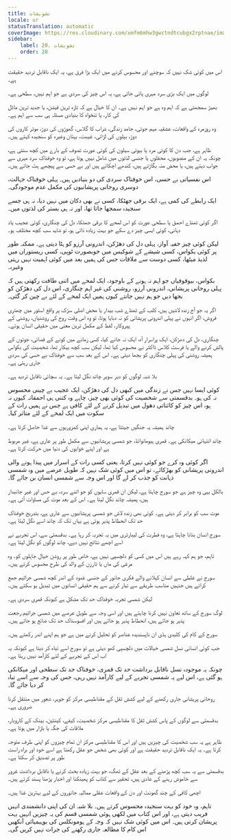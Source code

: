 ```yaml
---
title: تشویشات
locale: ur
statusTranslation: automatic
coverImage: https://res.cloudinary.com/xmfm6mhw3gwctndtcubgx2rptnae/image/upload/v1741354419/small_cover_la_gran_rebelion_28716e29d2.webp
sidebar:
    label: 20. تشویشات
    order: 20
---
```

اس میں کوئی شک نہیں کہ سوچنے اور محسوس کرنے میں ایک بڑا فرق ہے، یہ ایک ناقابل تردید حقیقت ہے۔

لوگوں میں ایک بڑی سرد مہری پائی جاتی ہے، یہ اس چیز کی سردی ہے جو اہم نہیں، سطحی ہے۔

بھیڑ سمجھتی ہے کہ اہم وہ ہے جو اہم نہیں ہے۔ ان کا خیال ہے کہ تازہ ترین فیشن، یا جدید ترین ماڈل کی کار، یا تنخواہ کا بنیادی مسئلہ ہی سب سے اہم ہے۔

وہ روزمرہ کے واقعات، عشقیہ مہم جوئی، جامد زندگی، شراب کا گلاس، گھوڑوں کی دوڑ، موٹر کاروں کی دوڑ، بیلوں کی لڑائی، غیبت، بہتان وغیرہ کو سنجیدہ کہتے ہیں۔

ظاہر ہے، جب دن کا کوئی مرد یا بیوٹی سیلون کی کوئی عورت تصوف کے بارے میں کچھ سنتی ہے، چونکہ یہ ان کے منصوبوں، محفلوں یا جنسی لذتوں میں شامل نہیں ہوتا ہے، تو وہ خوفناک سرد مہری سے جواب دیتے ہیں، یا محض منہ بگاڑتے ہیں، کندھے اچکاتے ہیں اور بے حسی سے پیچھے ہٹ جاتے ہیں۔

اس نفسیاتی بے حسی، اس خوفناک سردی کی دو بنیادیں ہیں۔ پہلی خوفناک جہالت، دوسری روحانی پریشانیوں کی مکمل عدم موجودگی۔

ایک رابطے کی کمی ہے، ایک برقی جھٹکا، کسی نے بھی دکان میں نہیں دیا، نہ ہی جسے سنجیدہ سمجھا جاتا تھا، اور نہ ہی بستر کی لذتوں میں۔

اگر کوئی ٹھنڈے احمق یا سطحی عورت کو اس لمحے کا برقی جھٹکا، دل کی چنگاری، کوئی عجیب یاد دہانی، کوئی ایسی چیز دے سکے جو بہت زیادہ ذاتی ہو، تو شاید سب کچھ مختلف ہو۔

لیکن کوئی چیز خفیہ آواز، پہلی دل کی دھڑکن، اندرونی آرزو کو ہٹا دیتی ہے۔ ممکنہ طور پر کوئی بکواس، کسی شیشے کے شوکیس میں خوبصورت ٹوپی، کسی ریستوراں میں لذیذ میٹھا، کسی دوست سے ملاقات جس کی ہمیں بعد میں کوئی اہمیت نہیں رہتی وغیرہ۔

بکواس، بیوقوفیاں جو اہم نہ ہونے کے باوجود، ایک لمحے میں اتنی طاقت رکھتی ہیں کہ پہلی روحانی پریشانی، اندرونی آرزو، روشنی کی غیر اہم چنگاری، اس دل کی دھڑکن کو بجھا دیں جو ہم نہیں جانتے کیوں ہمیں ایک لمحے کے لئے بے چین کر گئی۔

اگر یہ جو آج زندہ لاشیں ہیں، کلب کے ٹھنڈے شب بیدار یا محض اصلی سڑک پر واقع اسٹور میں چھتری فروش، اگر انہوں نے پہلی اندرونی پریشانی کو نہ دبایا ہوتا، تو وہ اس وقت روح کی روشنیاں، روشنی کے پیروکار، لفظ کے مکمل ترین معنی میں حقیقی انسان ہوتے۔

چنگاری، دل کی دھڑکن، ایک پراسرار آہ، ایک نہ جانے کیا، کسی زمانے میں کونے کے قصائی، جوتوں کے پالش کرنے والے یا فرسٹ کلاس ڈاکٹر نے محسوس کیا تھا، لیکن سب کچھ بیکار تھا، شخصیت کی بکواس ہمیشہ روشنی کی پہلی چنگاری کو بجھا دیتی ہے۔ اس کے بعد سب سے خوفناک بے حسی کی سردی جاری رہتی ہے۔

بلا شبہ لوگوں کو دیر سویر چاند نگل لیتا ہے۔ یہ سچائی ناقابل تردید ہے۔

کوئی ایسا نہیں جس نے زندگی میں کبھی دل کی دھڑکن، ایک عجیب بے چینی محسوس نہ کی ہو۔ بدقسمتی سے شخصیت کی کوئی بھی چیز، چاہے وہ کتنی ہی احمقانہ کیوں نہ ہو، اس چیز کو کائناتی دھول میں تبدیل کرنے کے لئے کافی ہے جس نے ہمیں رات کے سکوت میں ایک لمحے کے لئے متاثر کیا۔

چاند ہمیشہ یہ جنگیں جیتتا ہے، یہ ہماری اپنی کمزوریوں سے غذا حاصل کرتا ہے۔

چاند انتہائی میکانکی ہے۔ قمری ہیومانوائڈ، جو شمسی پریشانیوں سے مکمل طور پر عاری ہے، غیر مربوط ہے اور اپنے خوابوں کی دنیا میں حرکت کرتا ہے۔

اگر کوئی وہ کرے جو کوئی نہیں کرتا، یعنی کسی رات کے اسرار میں پیدا ہونے والی اندرونی پریشانی کو بھڑکائے، تو اس میں کوئی شک نہیں کہ طویل عرصے میں وہ شمسی ذہانت کو جذب کر لے گا اور اس وجہ سے شمسی انسان بن جائے گا۔

بالکل یہی وہ چیز ہے جو سورج چاہتا ہے، لیکن ان قمری سایوں کو جو اتنے سرد، بے حس اور غیر جانبدار ہیں، ہمیشہ چاند نگل لیتا ہے۔ اس کے بعد موت کی مساوات آتی ہے۔

موت سب کو برابر کر دیتی ہے۔ کوئی بھی زندہ لاش جو شمسی پریشانیوں سے عاری ہے، بتدریج خوفناک حد تک انحطاط پذیر ہوتی ہے یہاں تک کہ چاند اسے نگل لیتا ہے۔

سورج انسان بنانا چاہتا ہے، وہ فطرت کی لیبارٹری میں یہ تجربہ کر رہا ہے۔ بدقسمتی سے، اس تجربے نے اسے اچھے نتائج نہیں دیے، چاند لوگوں کو نگل لیتا ہے۔

تاہم، جو ہم کہہ رہے ہیں اس میں کسی کو دلچسپی نہیں ہے، خاص طور پر روشن خیال جاہلوں کو۔ وہ مرغی کی ماں یا ٹارزن کے والد کی طرح محسوس کرتے ہیں۔

سورج نے غلطی سے انسان کہلانے والے فکری جانور کے جنسی غدود کے اندر کچھ شمسی جراثیم جمع کرائے ہیں جنہیں مناسب طریقے سے تیار کرنے سے ہم حقیقی انسانوں میں تبدیل ہو سکتے ہیں۔

لیکن شمسی تجربہ خوفناک حد تک مشکل ہے کیونکہ قمری سردی ہے۔

لوگ سورج کے ساتھ تعاون نہیں کرنا چاہتے ہیں اور اسی وجہ سے طویل عرصے میں شمسی جراثیم رجعت پذیر ہو جاتے ہیں، انحطاط پذیر ہو جاتے ہیں اور افسوسناک حد تک ضائع ہو جاتے ہیں۔

سورج کے کام کی کلیدی ہڈی ان ناپسندیدہ عناصر کو تحلیل کرنے میں ہے جو ہم اپنے اندر رکھتے ہیں۔

جب کوئی انسانی نسل شمسی خیالات میں دلچسپی کھو دیتی ہے تو سورج اسے تباہ کر دیتا ہے کیونکہ یہ اب اس کے تجربے کے لئے کارآمد نہیں رہتا ہے۔

چونکہ یہ موجودہ نسل ناقابل برداشت حد تک قمری، خوفناک حد تک سطحی اور میکانکی ہو گئی ہے، اس لیے یہ شمسی تجربے کے لیے کارآمد نہیں رہی، جس کی وجہ سے اسے تباہ کر دیا جائے گا۔

روحانی پریشانی جاری رکھنے کے لیے کشش ثقل کے مقناطیسی مرکز کو جوہر، شعور میں منتقل کرنا ضروری ہے۔

بدقسمتی سے لوگوں کے پاس کشش ثقل کا مقناطیسی مرکز شخصیت، کیفے، کینٹین، بینک کے کاروبار، ملاقات کی جگہ یا بازار میں ہوتا ہے۔

ظاہر ہے یہ سب شخصیت کی چیزیں ہیں اور اس کا مقناطیسی مرکز ان تمام چیزوں کو اپنی طرف متوجہ کرتا ہے۔ یہ ایک ناقابل تردید حقیقت ہے اور کوئی بھی شخص جو عقل رکھتا ہے اسے خود اور براہ راست طور پر تصدیق کر سکتا ہے۔

بدقسمتی سے یہ سب کچھ پڑھنے کے بعد عقل کے ٹھگ، جو بہت زیادہ بحث کرنے یا ناقابل برداشت غرور سے خاموش رہنے کے عادی ہیں، تحقیر سے کتاب کو پھینکنا اور اخبار پڑھنا پسند کرتے ہیں۔

اچھی کافی کے چند گھونٹ اور دن کے واقعات عقلی ممالیہ جانوروں کے لیے بہترین غذا ہیں۔

تاہم، وہ خود کو بہت سنجیدہ محسوس کرتے ہیں۔ بلا شبہ ان کی اپنی دانشمندی انہیں فریب دیتی ہے، اور اس کتاب میں لکھی ہوئی شمسی قسم کی یہ چیزیں انہیں بہت پریشان کرتی ہیں۔ اس میں کوئی شک نہیں کہ وجہ کے ہومونکلس کی بوہیمیائی آنکھیں اس کام کا مطالعہ جاری رکھنے کی جرات نہیں کریں گی۔

